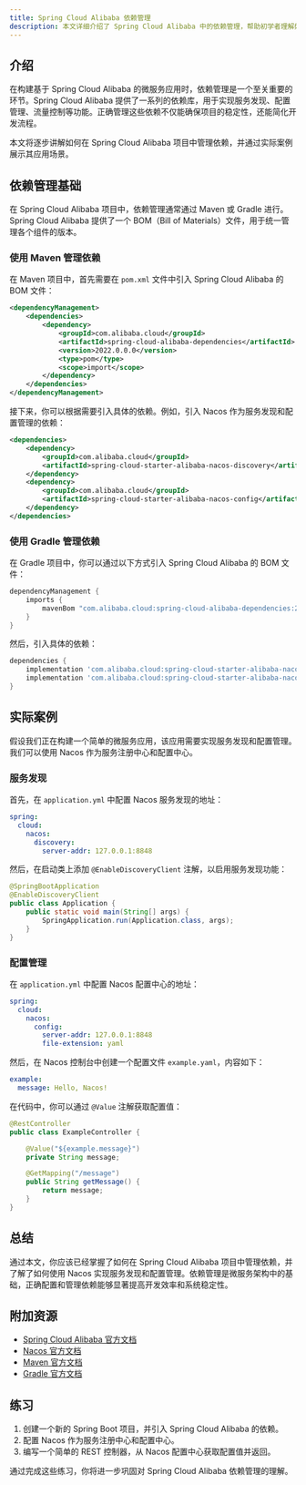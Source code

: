 ```yaml
---
title: Spring Cloud Alibaba 依赖管理
description: 本文详细介绍了 Spring Cloud Alibaba 中的依赖管理，帮助初学者理解如何正确配置和管理依赖，以实现微服务架构中的核心功能。
---
```


## 介绍

在构建基于 Spring Cloud Alibaba 的微服务应用时，依赖管理是一个至关重要的环节。Spring Cloud Alibaba 提供了一系列的依赖库，用于实现服务发现、配置管理、流量控制等功能。正确管理这些依赖不仅能确保项目的稳定性，还能简化开发流程。

本文将逐步讲解如何在 Spring Cloud Alibaba 项目中管理依赖，并通过实际案例展示其应用场景。

## 依赖管理基础

在 Spring Cloud Alibaba 项目中，依赖管理通常通过 Maven 或 Gradle 进行。Spring Cloud Alibaba 提供了一个 BOM（Bill of Materials）文件，用于统一管理各个组件的版本。

### 使用 Maven 管理依赖

在 Maven 项目中，首先需要在 `pom.xml` 文件中引入 Spring Cloud Alibaba 的 BOM 文件：

```xml
<dependencyManagement>
    <dependencies>
        <dependency>
            <groupId>com.alibaba.cloud</groupId>
            <artifactId>spring-cloud-alibaba-dependencies</artifactId>
            <version>2022.0.0.0</version>
            <type>pom</type>
            <scope>import</scope>
        </dependency>
    </dependencies>
</dependencyManagement>
```

接下来，你可以根据需要引入具体的依赖。例如，引入 Nacos 作为服务发现和配置管理的依赖：

```xml
<dependencies>
    <dependency>
        <groupId>com.alibaba.cloud</groupId>
        <artifactId>spring-cloud-starter-alibaba-nacos-discovery</artifactId>
    </dependency>
    <dependency>
        <groupId>com.alibaba.cloud</groupId>
        <artifactId>spring-cloud-starter-alibaba-nacos-config</artifactId>
    </dependency>
</dependencies>
```

### 使用 Gradle 管理依赖

在 Gradle 项目中，你可以通过以下方式引入 Spring Cloud Alibaba 的 BOM 文件：

```groovy
dependencyManagement {
    imports {
        mavenBom "com.alibaba.cloud:spring-cloud-alibaba-dependencies:2022.0.0.0"
    }
}
```

然后，引入具体的依赖：

```groovy
dependencies {
    implementation 'com.alibaba.cloud:spring-cloud-starter-alibaba-nacos-discovery'
    implementation 'com.alibaba.cloud:spring-cloud-starter-alibaba-nacos-config'
}
```

## 实际案例

假设我们正在构建一个简单的微服务应用，该应用需要实现服务发现和配置管理。我们可以使用 Nacos 作为服务注册中心和配置中心。

### 服务发现

首先，在 `application.yml` 中配置 Nacos 服务发现的地址：

```yaml
spring:
  cloud:
    nacos:
      discovery:
        server-addr: 127.0.0.1:8848
```

然后，在启动类上添加 `@EnableDiscoveryClient` 注解，以启用服务发现功能：

```java
@SpringBootApplication
@EnableDiscoveryClient
public class Application {
    public static void main(String[] args) {
        SpringApplication.run(Application.class, args);
    }
}
```

### 配置管理

在 `application.yml` 中配置 Nacos 配置中心的地址：

```yaml
spring:
  cloud:
    nacos:
      config:
        server-addr: 127.0.0.1:8848
        file-extension: yaml
```

然后，在 Nacos 控制台中创建一个配置文件 `example.yaml`，内容如下：

```yaml
example:
  message: Hello, Nacos!
```

在代码中，你可以通过 `@Value` 注解获取配置值：

```java
@RestController
public class ExampleController {

    @Value("${example.message}")
    private String message;

    @GetMapping("/message")
    public String getMessage() {
        return message;
    }
}
```

## 总结

通过本文，你应该已经掌握了如何在 Spring Cloud Alibaba 项目中管理依赖，并了解了如何使用 Nacos 实现服务发现和配置管理。依赖管理是微服务架构中的基础，正确配置和管理依赖能够显著提高开发效率和系统稳定性。

## 附加资源

- [Spring Cloud Alibaba 官方文档](https://spring-cloud-alibaba-group.github.io/github-pages/2022/en-us/index.html)
- [Nacos 官方文档](https://nacos.io/zh-cn/docs/what-is-nacos.html)
- [Maven 官方文档](https://maven.apache.org/guides/index.html)
- [Gradle 官方文档](https://docs.gradle.org/current/userguide/userguide.html)

## 练习

1. 创建一个新的 Spring Boot 项目，并引入 Spring Cloud Alibaba 的依赖。
2. 配置 Nacos 作为服务注册中心和配置中心。
3. 编写一个简单的 REST 控制器，从 Nacos 配置中心获取配置值并返回。

通过完成这些练习，你将进一步巩固对 Spring Cloud Alibaba 依赖管理的理解。